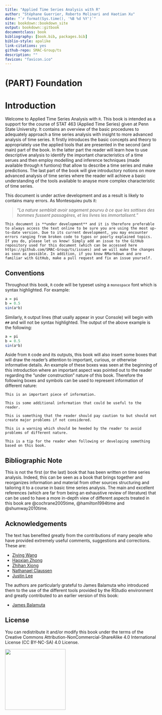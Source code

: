 ```yaml
--- 
title: "Applied Time Series Analysis with R"
author: "Stéphane Guerrier, Roberto Molinari and Haotian Xu"
date: "`r format(Sys.time(), '%B %d %Y')`"
site: bookdown::bookdown_site
output: bookdown::gitbook
documentclass: book
bibliography: [book.bib, packages.bib]
biblio-style: apalike
link-citations: yes
github-repo: SMAC-Group/ts
description: ""
favicon: "favicon.ico"
---
```


# (PART) Foundation {-}

# Introduction

Welcome to Applied Time Series Analysis with `R`. This book is intended as a support for the course of STAT 463 (Applied Time Series) given at Penn State University. It contains an overview of the basic procedures to adequately approach a time series analysis with insight to more advanced analysis of time series. It firstly introduces the basic concepts and theory to appropriately use the applied tools that are presented in the second (and main) part of the book. In the latter part the reader will learn how to use descriptive analysis to identify the important characteristics of a time serues and then employ modelling and inference techniques (made available through `R` funtions) that allow to describe a time series and make predictions. The last part of the book will give introductory notions on more advanced analysis of time series where the reader will achieve a basic understanding of the tools available to anayse more complex characteristic of time series. 

This document is under active development and as a result is likely to contains
many errors. As Montesquieu puts it:

>
> "*La nature semblait avoir sagement pourvu à ce que les sottises des hommes 
> fussent passagères, et les livres les immortalisent.*"
>

```block2
This document is **under development** and it is therefore preferable to always access the text online to be sure you are using the most up-to-date version. Due to its current development, you may encounter errors ranging from broken code to typos or poorly explained topics. If you do, please let us know! Simply add an issue to the GitHub repository used for this document (which can be accessed here https://github.com/SMAC-Group/ts/issues) and we will make the changes as soon as possible. In addition, if you know RMarkdown and are familiar with GitHub, make a pull request and fix an issue yourself.
```

<!-- ## Contents -->

<!-- This book is structured as follows: -->

<!-- - Basic Elements of Time Series -->
<!--     - Wold representation deterministic + random -->
<!--     - Examples of deterministic components (trend + seasonality) -->
<!--     - Random components: basic time series models -->
<!-- - Fundamental Representations -->
<!--     - Conditions for fundamental representations (e.g. gaussian) -->
<!--     - AutoCovariance and AutoCorrelation Functions -->
<!--     - Estimators: Empirical ACF -->
<!--     - Spectral Density and WV -->
<!-- - Stationarity of Time Series -->
<!--     - Stationarity vs Non-Stationarity -->
<!--     - Linear operators and processes -->
<!--     - Weak and Strong Stationarity -->
<!-- - SARIMA Models -->
<!--     - AR(p) Models -->
<!--     - MA(q) Models -->
<!--     - ARMA(p,q) Models -->
<!--     - ARIMA(p,d,q) Models -->
<!--     - SARIMA(p,d,q)(P,D,Q) Models -->
<!-- - Descriptive Analysis -->
<!--     - Raw Data -->
<!--     - ACF plots -->
<!--     - Identifying models -->
<!--     - Other representations: SDF and WV -->
<!-- - Inference -->
<!--     - Estimation -->
<!--     - Inference -->
<!--     - Model Selection -->
<!-- - Advanced Topics -->
<!--     - GARCH -->
<!--     - State-Space Models -->
<!--     - Multivariate (VAR) Models -->


## Conventions

Throughout this book, `R` code will be typeset using a `monospace` font which is syntax highlighted. For example:

```r
a = pi
b = 0.5
sin(a*b)
```

Similarly, `R` output lines (that usally appear in your Console) will begin with `##` and will not be syntax highlighted. The output of the above example is the following:

```r
a = pi
b = 0.5
sin(a*b)
```

Aside from `R` code and its outputs, this book will also insert some boxes that will draw the reader's attention to  important, curious, or otherwise informative details. An example of these boxes was seen at the beginning of this introduction where an important aspect was pointed out to the reader regarding the "under construction" nature of this book. Therefore the following boxes and symbols can be used to represent information of different nature:

```block2
This is an important piece of information.
```

```block2
This is some additional information that could be useful to the reader.
```

```block2
This is something that the reader should pay caution to but should not create major problems if not considered. 
```

```block2
This is a warning which should be heeded by the reader to avoid problems of different nature.
```

```block2
This is a tip for the reader when following or developing something based on this book.
```


## Bibliographic Note 

This is not the first (or the last) book that has been written on time series analysis. Indeed, this can be seen as a book that brings together and reorganizes information and material from other sources structuring and tailoring it to a course in basic time series analysis. The main and excellent references (which are far from being an exhaustive review of literature) that can be used to have a more in-depth view of different aspects treated in this book are @cochrane2005time, @hamilton1994time and @shumway2010time.

## Acknowledgements

The text has benefited greatly from the contributions of many people who have provided extremely useful comments, suggestions and corrections. These are:

- [Ziying Wang](https://github.com/zionward)
- [Haoxian Zhong](https://github.com/Lyle-Haoxian)
- [Zhihan Xiong](https://www.linkedin.com/in/zhihan-xiong-988152114)
- [Nathanael Claussen](https://github.com/Nathanael-Claussen)
- [Justin Lee](https:://github.com/munsheet)

The authors are particularly grateful to James Balamuta who introduced them to the use of the different tools provided by the RStudio environment and greatly contributed to an earlier version of this book:

- [James Balamuta](https::/github.com/coatless)


## License 

You can redistribute it and/or modify this book under the terms of the Creative Commons Attribution-NonCommercial-ShareAlike 4.0 International License (CC BY-NC-SA) 4.0 License.

<a href="http://creativecommons.org/licenses/by-nc-sa/4.0/"><img src="images/licence.png" align="left" width="200"/></a>
<br><br><br>
